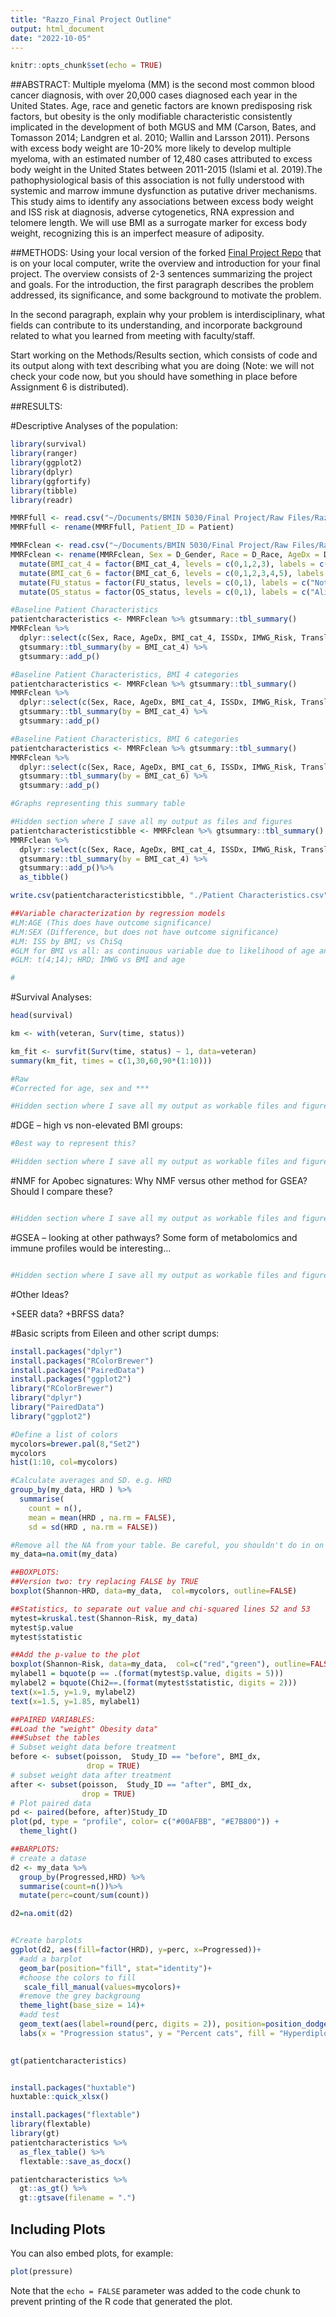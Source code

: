 ```yaml
---
title: "Razzo_Final Project Outline"
output: html_document
date: "2022-10-05"
---
```


```r
knitr::opts_chunk$set(echo = TRUE)
```

##ABSTRACT:
Multiple myeloma (MM) is the second most common blood cancer diagnosis, with over 20,000 cases diagnosed each year in the United States. Age, race and genetic factors are known predisposing risk factors, but obesity is the only modifiable characteristic consistently implicated in the development of both MGUS and MM (Carson, Bates, and Tomasson 2014; Landgren et al. 2010; Wallin and Larsson 2011). Persons with excess body weight are 10-20% more likely to develop multiple myeloma, with an estimated number of 12,480 cases attributed to excess body weight in the United States between 2011-2015 (Islami et al. 2019).The pathophysiological basis of this association is not fully understood with systemic and marrow immune dysfunction as putative driver mechanisms. This study aims to identify any associations between excess body weight and ISS risk at diagnosis, adverse cytogenetics, RNA expression and telomere length. We will use BMI as a surrogate marker for excess body weight, recognizing this is an imperfect measure of adiposity. 

##METHODS:
Using your local version of the forked [Final Project Repo](https://github.com/HimesGroup/BMIN503_Final_Project) that is on your local computer, write the overview and introduction for your final project. The overview consists of 2-3 sentences summarizing the project and goals. For the introduction, the first paragraph describes the problem addressed, its significance, and some background to motivate the problem. 

In the second paragraph, explain why your problem is interdisciplinary, what fields can contribute to its understanding, and incorporate background related to what you learned from meeting with faculty/staff. 

Start working on the Methods/Results section, which consists of code and its output along with text describing what you are doing (Note: we will not check your code now, but you should have something in place before Assignment 6 is distributed).

##RESULTS:

#Descriptive Analyses of the population:

```r
library(survival)
library(ranger)
library(ggplot2)
library(dplyr)
library(ggfortify)
library(tibble)
library(readr)

MMRFfull <- read.csv("~/Documents/BMIN 5030/Final Project/Raw Files/Razzo_MMRF raw csv.csv", header = T, fill = TRUE, row.name = NULL)
MMRFfull <- rename(MMRFfull, Patient_ID = Patient)

MMRFclean <- read.csv("~/Documents/BMIN 5030/Final Project/Raw Files/Razzo_MMRF clean csv.csv", header = T, fill = TRUE, row.name = NULL)
MMRFclean <- rename(MMRFclean, Sex = D_Gender, Race = D_Race, AgeDx = D_Age, BMIDx = BMI, ISSDx = D_ISS) %>%
  mutate(BMI_cat_4 = factor(BMI_cat_4, levels = c(0,1,2,3), labels = c("BMI <18.5", "BMI 18.5-25", "BMI 25-30", "BMI >30"))) %>%
  mutate(BMI_cat_6 = factor(BMI_cat_6, levels = c(0,1,2,3,4,5), labels = c("BMI <18.5", "BMI 18.5-25", "BMI 25-30", "BMI 30-35", "BMI 35-40", "BMI >40"))) %>%
  mutate(FU_status = factor(FU_status, levels = c(0,1), labels = c("Not censored", "Censored"))) %>%
  mutate(OS_status = factor(OS_status, levels = c(0,1), labels = c("Alive", "Dead")))

#Baseline Patient Characteristics
patientcharacteristics <- MMRFclean %>% gtsummary::tbl_summary()
MMRFclean %>% 
  dplyr::select(c(Sex, Race, AgeDx, BMI_cat_4, ISSDx, IMWG_Risk, Translocation_Summary)) %>%
  gtsummary::tbl_summary(by = BMI_cat_4) %>%
  gtsummary::add_p()

#Baseline Patient Characteristics, BMI 4 categories
patientcharacteristics <- MMRFclean %>% gtsummary::tbl_summary()
MMRFclean %>% 
  dplyr::select(c(Sex, Race, AgeDx, BMI_cat_4, ISSDx, IMWG_Risk, Translocation_Summary)) %>%
  gtsummary::tbl_summary(by = BMI_cat_4) %>%
  gtsummary::add_p()

#Baseline Patient Characteristics, BMI 6 categories
patientcharacteristics <- MMRFclean %>% gtsummary::tbl_summary()
MMRFclean %>% 
  dplyr::select(c(Sex, Race, AgeDx, BMI_cat_6, ISSDx, IMWG_Risk, Translocation_Summary)) %>%
  gtsummary::tbl_summary(by = BMI_cat_6) %>%
  gtsummary::add_p()

#Graphs representing this summary table

```

```r

#Hidden section where I save all my output as files and figures
patientcharacteristicstibble <- MMRFclean %>% gtsummary::tbl_summary()
MMRFclean %>% 
  dplyr::select(c(Sex, Race, AgeDx, BMI_cat_4, ISSDx, IMWG_Risk, Translocation_Summary)) %>%
  gtsummary::tbl_summary(by = BMI_cat_4) %>%
  gtsummary::add_p()%>%
  as_tibble()

write.csv(patientcharacteristicstibble, "./Patient Characteristics.csv")

```

```r

##Variable characterization by regression models
#LM:AGE (This does have outcome significance)
#LM:SEX (Difference, but does not have outcome significance)
#LM: ISS by BMI; vs ChiSq
#GLM for BMI vs all: as continuous variable due to likelihood of age and sex as confounding factors; will also check for any unbalance in risk
#GLM: t(4;14); HRD; IMWG vs BMI and age

#

```


#Survival Analyses:

```r


head(survival)

km <- with(veteran, Surv(time, status))

km_fit <- survfit(Surv(time, status) ~ 1, data=veteran)
summary(km_fit, times = c(1,30,60,90*(1:10)))

#Raw
#Corrected for age, sex and ***

```

```r

#Hidden section where I save all my output as workable files and figures

```

#DGE -- high vs non-elevated BMI groups:

```r

#Best way to represent this?

```

```r

#Hidden section where I save all my output as workable files and figures

```

#NMF for Apobec signatures:
Why NMF versus other method for GSEA? Should I compare these?

```r


```

```r

#Hidden section where I save all my output as workable files and figures

```

#GSEA -- looking at other pathways?
Some form of metabolomics and immune profiles would be interesting...

```r



```

```r

#Hidden section where I save all my output as workable files and figures

```

#Other Ideas?

+SEER data?
+BRFSS data?

#Basic scripts from Eileen and other script dumps:

```r

install.packages("dplyr")
install.packages("RColorBrewer")
install.packages("PairedData")
install.packages("ggplot2")
library("RColorBrewer")
library("dplyr")
library("PairedData")
library("ggplot2")

#Define a list of colors
mycolors=brewer.pal(8,"Set2")
mycolors
hist(1:10, col=mycolors)

#Calculate averages and SD. e.g. HRD
group_by(my_data, HRD ) %>%
  summarise(
    count = n(),
    mean = mean(HRD , na.rm = FALSE),
    sd = sd(HRD , na.rm = FALSE))

#Remove all the NA from your table. Be careful, you shouldn't do in on all your data
my_data=na.omit(my_data)

##BOXPLOTS:
##Version two: try replacing FALSE by TRUE
boxplot(Shannon~HRD, data=my_data,  col=mycolors, outline=FALSE)

##Statistics, to separate out value and chi-squared lines 52 and 53
mytest=kruskal.test(Shannon~Risk, my_data)
mytest$p.value
mytest$statistic

##Add the p-value to the plot
boxplot(Shannon~Risk, data=my_data,  col=c("red","green"), outline=FALSE)
mylabel1 = bquote(p == .(format(mytest$p.value, digits = 5)))
mylabel2 = bquote(Chi2==.(format(mytest$statistic, digits = 2)))
text(x=1.5, y=1.9, mylabel2)
text(x=1.5, y=1.85, mylabel1)

##PAIRED VARIABLES:
##Load the "weight" Obesity data"
###Subset the tables
# Subset weight data before treatment
before <- subset(poisson,  Study_ID == "before", BMI_dx,
                 drop = TRUE)
# subset weight data after treatment
after <- subset(poisson,  Study_ID == "after", BMI_dx,
                drop = TRUE)
# Plot paired data
pd <- paired(before, after)Study_ID
plot(pd, type = "profile", color= c("#00AFBB", "#E7B800")) + 
  theme_light()

##BARPLOTS:
# create a datase
d2 <- my_data %>% 
  group_by(Progressed,HRD) %>% 
  summarise(count=n())%>% 
  mutate(perc=count/sum(count))

d2=na.omit(d2)


#Create barplots
ggplot(d2, aes(fill=factor(HRD), y=perc, x=Progressed))+ 
  #add a barplot
  geom_bar(position="fill", stat="identity")+
  #choose the colors to fill
   scale_fill_manual(values=mycolors)+
  #remove the grey backgroung
  theme_light(base_size = 14)+
  #add test
  geom_text(aes(label=round(perc, digits = 2)), position=position_dodge(width=0.9), vjust=-0.25, colour="white")+
  labs(x = "Progression status", y = "Percent cats", fill = "Hyperdiploidy" )
  

gt(patientcharacteristics)


install.packages("huxtable")
huxtable::quick_xlsx()

install.packages("flextable")
library(flextable)
library(gt)
patientcharacteristics %>%
  as_flex_table() %>%
  flextable::save_as_docx()

patientcharacteristics %>%
  gt::as_gt() %>%
  gt::gtsave(filename = ".")

```

## Including Plots

You can also embed plots, for example:

```r
plot(pressure)
```

Note that the `echo = FALSE` parameter was added to the code chunk to prevent printing of the R code that generated the plot.
